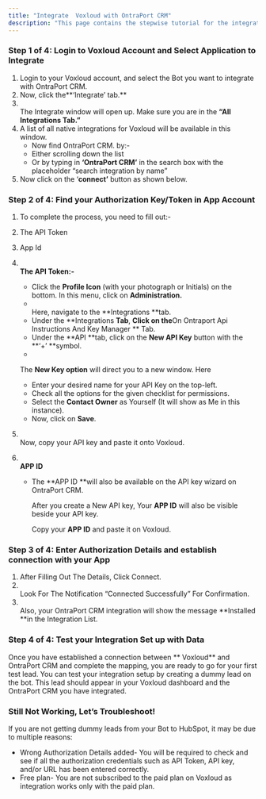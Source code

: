 ```yaml
---
title: "Integrate  Voxloud with OntraPort CRM"
description: "This page contains the stepwise tutorial for the integration with  Voxloud"
---
```


### **Step 1 of 4: Login to  Voxloud Account and Select Application to Integrate**

1. Login to your  Voxloud account, and select the Bot you want to integrate with OntraPort CRM.
2. Now, click the**‘Integrate’ tab.** 
3. \
   The Integrate window will open up. Make sure you are in the **“All Integrations Tab.”**
4. A list of all native integrations for  Voxloud will be available in this window.
   - Now find OntraPort CRM. by:-
   - Either scrolling down the list
   - Or by typing in **‘**OntraPort CRM**’** in the search box with the placeholder “search integration by name”
5. Now click on the ‘**connect’** button as shown below.

### **Step 2 of 4: Find your Authorization Key/Token in App Account**

1. To complete the process, you need to fill out:-
2. The API Token
3. App Id
4. **\
   The API Token:-**
   - Click the **Profile Icon** (with your photograph or Initials) on the bottom. In this menu, click on **Administration.**
   - \
     Here, navigate to the **Integrations **tab.
   - Under the **Integrations **Tab**, **Click on the**On Ontraport Api Instructions And Key Manager ** Tab.
   - Under the **API **tab, click on the **New API Key** button with the **‘\+’ **symbol.
   - 

     The **New Key option** will direct you to a new window. Here
   - Enter your desired name for your API Key on the top-left.
   - Check all the options for the given checklist for permissions.
   - Select the **Contact Owner** as Yourself (It will show as Me in this instance).
   - Now, click on **Save**.
5. \
   Now, copy your API key and paste it onto  Voxloud.
6. **\
   APP ID**
   - The **APP ID **will also be available on the API key wizard on OntraPort CRM.

     After you create a New API key, Your **APP ID** will also be visible beside your API key.

     Copy your **APP ID** and paste it on  Voxloud.

### **Step 3 of 4: Enter Authorization Details and establish connection with your App**

1. After Filling Out The Details, Click Connect.
2. \
   Look For The Notification “Connected Successfully” For Confirmation.
3. \
   Also, your OntraPort CRM integration will show the message **Installed **in the Integration List.

### **Step 4 of 4: Test your Integration Set up with Data**

Once you have established a connection between ** Voxloud** and OntraPort CRM and complete the mapping, you are ready to go for your first test lead. You can test your integration setup by creating a dummy lead on the bot. This lead should appear in your  Voxloud dashboard and the OntraPort CRM you have integrated.

### **Still Not Working, Let’s Troubleshoot\!**

If you are not getting dummy leads from your Bot to HubSpot, it may be due to multiple reasons:

- Wrong Authorization Details added- You will be required to check and see if all the authorization credentials such as API Token, API key, and/or URL has been entered correctly.
- Free plan- You are not subscribed to the paid plan on  Voxloud as integration works only with the paid plan.

 
